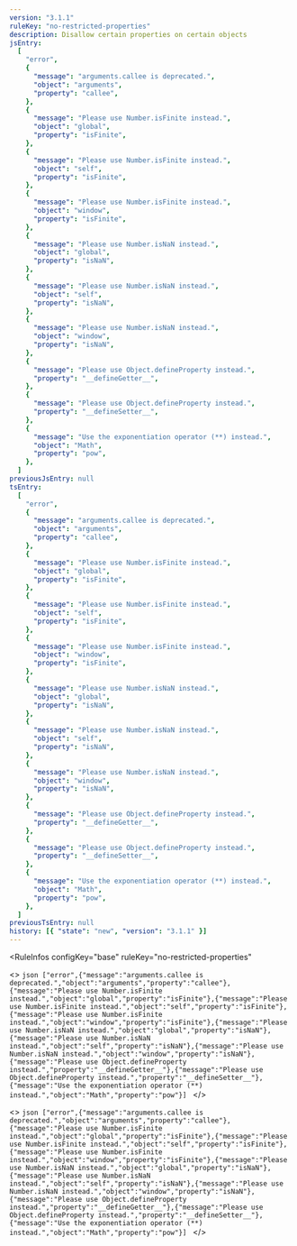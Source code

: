 ```yaml
---
version: "3.1.1"
ruleKey: "no-restricted-properties"
description: Disallow certain properties on certain objects
jsEntry:
  [
    "error",
    {
      "message": "arguments.callee is deprecated.",
      "object": "arguments",
      "property": "callee",
    },
    {
      "message": "Please use Number.isFinite instead.",
      "object": "global",
      "property": "isFinite",
    },
    {
      "message": "Please use Number.isFinite instead.",
      "object": "self",
      "property": "isFinite",
    },
    {
      "message": "Please use Number.isFinite instead.",
      "object": "window",
      "property": "isFinite",
    },
    {
      "message": "Please use Number.isNaN instead.",
      "object": "global",
      "property": "isNaN",
    },
    {
      "message": "Please use Number.isNaN instead.",
      "object": "self",
      "property": "isNaN",
    },
    {
      "message": "Please use Number.isNaN instead.",
      "object": "window",
      "property": "isNaN",
    },
    {
      "message": "Please use Object.defineProperty instead.",
      "property": "__defineGetter__",
    },
    {
      "message": "Please use Object.defineProperty instead.",
      "property": "__defineSetter__",
    },
    {
      "message": "Use the exponentiation operator (**) instead.",
      "object": "Math",
      "property": "pow",
    },
  ]
previousJsEntry: null
tsEntry:
  [
    "error",
    {
      "message": "arguments.callee is deprecated.",
      "object": "arguments",
      "property": "callee",
    },
    {
      "message": "Please use Number.isFinite instead.",
      "object": "global",
      "property": "isFinite",
    },
    {
      "message": "Please use Number.isFinite instead.",
      "object": "self",
      "property": "isFinite",
    },
    {
      "message": "Please use Number.isFinite instead.",
      "object": "window",
      "property": "isFinite",
    },
    {
      "message": "Please use Number.isNaN instead.",
      "object": "global",
      "property": "isNaN",
    },
    {
      "message": "Please use Number.isNaN instead.",
      "object": "self",
      "property": "isNaN",
    },
    {
      "message": "Please use Number.isNaN instead.",
      "object": "window",
      "property": "isNaN",
    },
    {
      "message": "Please use Object.defineProperty instead.",
      "property": "__defineGetter__",
    },
    {
      "message": "Please use Object.defineProperty instead.",
      "property": "__defineSetter__",
    },
    {
      "message": "Use the exponentiation operator (**) instead.",
      "object": "Math",
      "property": "pow",
    },
  ]
previousTsEntry: null
history: [{ "state": "new", "version": "3.1.1" }]
---
```


<RuleInfos 
  configKey="base" 
  ruleKey="no-restricted-properties" 
>
  <>
    ```json
    ["error",{"message":"arguments.callee is deprecated.","object":"arguments","property":"callee"},{"message":"Please use Number.isFinite instead.","object":"global","property":"isFinite"},{"message":"Please use Number.isFinite instead.","object":"self","property":"isFinite"},{"message":"Please use Number.isFinite instead.","object":"window","property":"isFinite"},{"message":"Please use Number.isNaN instead.","object":"global","property":"isNaN"},{"message":"Please use Number.isNaN instead.","object":"self","property":"isNaN"},{"message":"Please use Number.isNaN instead.","object":"window","property":"isNaN"},{"message":"Please use Object.defineProperty instead.","property":"__defineGetter__"},{"message":"Please use Object.defineProperty instead.","property":"__defineSetter__"},{"message":"Use the exponentiation operator (**) instead.","object":"Math","property":"pow"}]
    ```
  </>

  <>
    ```json
    ["error",{"message":"arguments.callee is deprecated.","object":"arguments","property":"callee"},{"message":"Please use Number.isFinite instead.","object":"global","property":"isFinite"},{"message":"Please use Number.isFinite instead.","object":"self","property":"isFinite"},{"message":"Please use Number.isFinite instead.","object":"window","property":"isFinite"},{"message":"Please use Number.isNaN instead.","object":"global","property":"isNaN"},{"message":"Please use Number.isNaN instead.","object":"self","property":"isNaN"},{"message":"Please use Number.isNaN instead.","object":"window","property":"isNaN"},{"message":"Please use Object.defineProperty instead.","property":"__defineGetter__"},{"message":"Please use Object.defineProperty instead.","property":"__defineSetter__"},{"message":"Use the exponentiation operator (**) instead.","object":"Math","property":"pow"}]
    ```
  </>
</RuleInfos>
